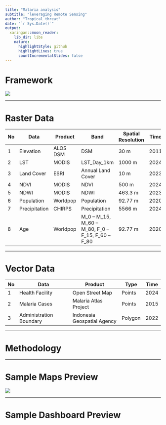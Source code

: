 ```yaml
---
title: "Malaria analysis"
subtitle: "leveraging Remote Sensing"
author: "Tropical threat"
date: "`r Sys.Date()`"
output:
  xaringan::moon_reader:
    lib_dir: libs
    nature:
      highlightStyle: github
      highlightLines: true
      countIncrementalSlides: false
---
```


# Framework

![](Layout_Flowchart.png)

---

# Raster Data

| No | Data         | Product  | Band                 | Spatial Resolution | Time |
|----|------------- |--------- |----------------------|--------------------|------|
| 1  | Elevation    | ALOS DSM | DSM                  | 30 m               | 2011 |
| 2  | LST          | MODIS    | LST_Day_1km          | 1000 m             | 2024 |
| 3  | Land Cover   | ESRI     | Annual Land Cover    | 10 m               | 2023 |
| 4  | NDVI         | MODIS    | NDVI                 | 500 m              | 2024 |
| 5  | NDWI         | MODIS    | NDWI                 | 463.3 m            | 2023 |
| 6  | Population   | Worldpop | Population           | 92.77 m            | 2020 |
| 7  | Precipitation| CHIRPS   | Precipitation        | 5566 m             | 2024 |
| 8  | Age          | Worldpop | M_0 – M_15, M_60 – M_80, F_0 – F_15, F_60 – F_80 | 92.77 m | 2020 |

---

# Vector Data

| No | Data                   | Product               | Type    | Time |
|----|------------------------|-----------------------|---------|------|
| 1  | Health Facility        | Open Street Map       | Points  | 2024 |
| 2  | Malaria Cases          | Malaria Atlas Project | Points  | 2015 |
| 3  | Administration Boundary | Indonesia Geospatial Agency| Polygon | 2022 |

---

# Methodology

---

# Sample Maps Preview

![](Layout_Map.png)

---

# Sample Dashboard Preview